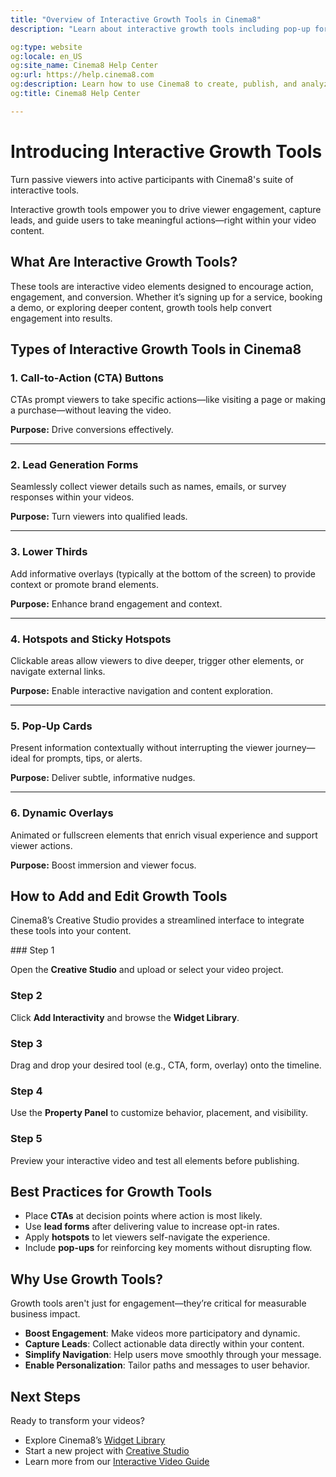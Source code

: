 ---
title: "Overview of Interactive Growth Tools in Cinema8"
description: "Learn about interactive growth tools including pop-up forms, overlays, and quizzes to boost engagement and generate leads. Visit Cinema8."

og:type: website
og:locale: en_US
og:site_name: Cinema8 Help Center
og:url: https://help.cinema8.com
og:description: Learn how to use Cinema8 to create, publish, and analyze interactive videos.
og:title: Cinema8 Help Center

---



# Introducing Interactive Growth Tools

<Callout type="info">
Turn passive viewers into active participants with Cinema8's suite of interactive tools.
</Callout>

Interactive growth tools empower you to drive viewer engagement, capture leads, and guide users to take meaningful actions—right within your video content.

## What Are Interactive Growth Tools?

These tools are interactive video elements designed to encourage action, engagement, and conversion. Whether it’s signing up for a service, booking a demo, or exploring deeper content, growth tools help convert engagement into results.

## Types of Interactive Growth Tools in Cinema8

<Steps>

### 1. Call-to-Action (CTA) Buttons

CTAs prompt viewers to take specific actions—like visiting a page or making a purchase—without leaving the video.

**Purpose:** Drive conversions effectively.

---

### 2. Lead Generation Forms

Seamlessly collect viewer details such as names, emails, or survey responses within your videos.

**Purpose:** Turn viewers into qualified leads.

---

### 3. Lower Thirds

Add informative overlays (typically at the bottom of the screen) to provide context or promote brand elements.

**Purpose:** Enhance brand engagement and context.

---

### 4. Hotspots and Sticky Hotspots

Clickable areas allow viewers to dive deeper, trigger other elements, or navigate external links.

**Purpose:** Enable interactive navigation and content exploration.

---

### 5. Pop-Up Cards

Present information contextually without interrupting the viewer journey—ideal for prompts, tips, or alerts.

**Purpose:** Deliver subtle, informative nudges.

---

### 6. Dynamic Overlays

Animated or fullscreen elements that enrich visual experience and support viewer actions.

**Purpose:** Boost immersion and viewer focus.

</Steps>

## How to Add and Edit Growth Tools

Cinema8’s Creative Studio provides a streamlined interface to integrate these tools into your content.

<Steps>
### Step 1

Open the **Creative Studio** and upload or select your video project.

### Step 2

Click **Add Interactivity** and browse the **Widget Library**.

### Step 3

Drag and drop your desired tool (e.g., CTA, form, overlay) onto the timeline.

### Step 4

Use the **Property Panel** to customize behavior, placement, and visibility.

### Step 5

Preview your interactive video and test all elements before publishing.

</Steps>

## Best Practices for Growth Tools

- Place **CTAs** at decision points where action is most likely.
- Use **lead forms** after delivering value to increase opt-in rates.
- Apply **hotspots** to let viewers self-navigate the experience.
- Include **pop-ups** for reinforcing key moments without disrupting flow.

## Why Use Growth Tools?

<Callout type="important">
Growth tools aren't just for engagement—they’re critical for measurable business impact.
</Callout>

- **Boost Engagement**: Make videos more participatory and dynamic.
- **Capture Leads**: Collect actionable data directly within your content.
- **Simplify Navigation**: Help users move smoothly through your message.
- **Enable Personalization**: Tailor paths and messages to user behavior.

## Next Steps

Ready to transform your videos?

- Explore Cinema8’s [Widget Library](#)
- Start a new project with [Creative Studio](#)
- Learn more from our [Interactive Video Guide](#)
